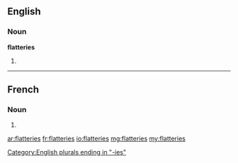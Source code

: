 ==English==

===Noun===
'''flatteries'''

# {{plural of|flattery}}

[[Category:English plurals ending in "-ies"]]

----

==French==

===Noun===
{{head|fr|g=f-p}}

# {{plural of|flatterie|lang=fr}}

[[ar:flatteries]]
[[fr:flatteries]]
[[io:flatteries]]
[[mg:flatteries]]
[[my:flatteries]]